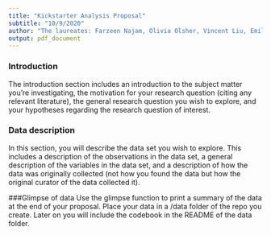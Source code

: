 ```yaml
---
title: "Kickstarter Analysis Proposal"
subtitle: "10/9/2020"
author: "The laureates: Farzeen Najam, Olivia Olsher, Vincent Liu, Emilie Therrien"
output: pdf_document
---
```


### Introduction
The introduction section includes an introduction to the subject matter you’re investigating, the motivation for your research question (citing any relevant literature), the general research question you wish to explore, and your hypotheses regarding the research question of interest.

### Data description
In this section, you will describe the data set you wish to explore. This includes a description of the observations in the data set, a general description of the variables in the data set, and a description of how the data was originally collected (not how you found the data but how the original curator of the data collected it).

###Glimpse of data
Use the glimpse function to print a summary of the data at the end of your proposal.
Place your data in a /data folder of the repo you create. Later on you will include the codebook in the README of the data folder.
